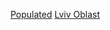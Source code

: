 {{Commons category|Populated places in Lviv Oblast}}
{{Container category}}

[[Category:利沃夫州地理|Populated]]
[[Category:烏克蘭各州聚居地|Lviv Oblast]]